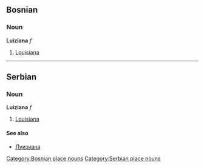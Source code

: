 ==Bosnian==
===Noun===
'''Luiziana''' ''f''
#[[Louisiana]]
[[Category:Bosnian place nouns]]
----
==Serbian==
===Noun===
'''Luiziana''' ''f''
#[[Louisiana]]
====See also====
*[[Луизиана]]
[[Category:Serbian place nouns]]